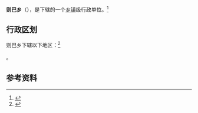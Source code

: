 {{中国乡级行政区|54/21/23/201/000}}

'''则巴乡'''（{{bo|z=རྩེ་བ་}}），是{{PRC admin/fullname|54/21/23/201/000|3}}下辖的一个[[乡镇|乡镇]]级行政单位。<ref>{{PRC admin/ref sgc|{{PRC admin/parent|54/21/23/201/000}}}}</ref>

== 行政区划 ==

则巴乡下辖以下地区：<ref>{{PRC admin/ref sgc|54/21/23/201/000}}</ref>

{{PRC admin/children|54/21/23/201/000}}。

== 参考资料 ==

{{reflist}}

{{行政区划小作品}}
{{PRC admin/navcat|54/21/23/201/000}}